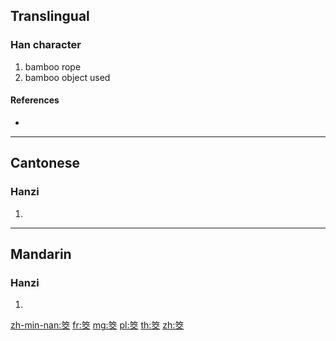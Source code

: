 {{character info/new}}
==Translingual==

===Han character===
{{Han char|rn=118|rad=竹|as=06|sn=12|four=88408|canj=HYCK}}

# bamboo rope
# bamboo object used

====References====
* {{Han ref|kx=0882.250|dkj=25993|dj=1311.060|hdz=52970.020|uh=7B4A|ud=31562|bh=DADE|bd=56030}}

----

==Cantonese==

===Hanzi===
{{yue-hanzi|jyut=|y=gaau2}}

# {{defn|lang=yue|sort=竹06}}

----

==Mandarin==

===Hanzi===
{{cmn-hanzi|pin=[[jiǎo]] ([[jiao3]])|wg=chiao<sup>3</sup>}}

# {{defn|lang=cmn|sort=竹06}}

[[zh-min-nan:筊]]
[[fr:筊]]
[[mg:筊]]
[[pl:筊]]
[[th:筊]]
[[zh:筊]]